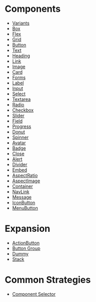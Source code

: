 # Components

- [Variants](/theme-ui/variants)
- [Box](/theme-ui/box)
- [Flex](/theme-ui/flex)
- [Grid](/theme-ui/grid)
- [Button](/theme-ui/button)
- [Text](/theme-ui/text)
- [Heading](/theme-ui/heading)
- [Link](/theme-ui/link)
- [Image](/theme-ui/image)
- [Card](/theme-ui/card)
- [Forms](/theme-ui/forms)
- [Label](/theme-ui/label)
- [Input](/theme-ui/input)
- [Select](/theme-ui/select)
- [Textarea](/theme-ui/textarea)
- [Radio](/theme-ui/radio)
- [Checkbox](/theme-ui/checkbox)
- [Slider](/theme-ui/slider)
- [Field](/theme-ui/field)
- [Progress](/theme-ui/progress)
- [Donut](/theme-ui/donut)
- [Spinner](/theme-ui/spinner)
- [Avatar](/theme-ui/avatar)
- [Badge](/theme-ui/badge)
- [Close](/theme-ui/close)
- [Alert](/theme-ui/alert)
- [Divider](/theme-ui/divider)
- [Embed](/theme-ui/embed)
- [AspectRatio](/theme-ui/aspect-ratio)
- [AspectImage](/theme-ui/aspect-image)
- [Container](/theme-ui/container)
- [NavLink](/theme-ui/nav-link)
- [Message](/theme-ui/message)
- [IconButton](/theme-ui/icon-button)
- [MenuButton](/theme-ui/menu-button)

# Expansion

- [ActionButton](/components/action-button)
- [Button Group](/components/button-group)
- [Dummy](/components/dummy)
- [Stack](/components/stack)

# Common Strategies

- [Component Selector](/common-strategies/component-selector)
